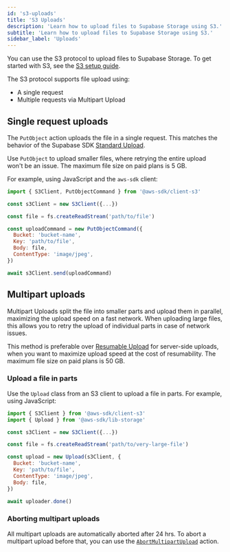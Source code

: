 ```yaml
---
id: 's3-uploads'
title: 'S3 Uploads'
description: 'Learn how to upload files to Supabase Storage using S3.'
subtitle: 'Learn how to upload files to Supabase Storage using S3.'
sidebar_label: 'Uploads'
---
```


You can use the S3 protocol to upload files to Supabase Storage. To get started with S3, see the [S3 setup guide](/docs/guides/storage/s3/authentication).

The S3 protocol supports file upload using:

- A single request
- Multiple requests via Multipart Upload

## Single request uploads

The `PutObject` action uploads the file in a single request. This matches the behavior of the Supabase SDK [Standard Upload](/docs/guides/storage/uploads/standard-uploads).

Use `PutObject` to upload smaller files, where retrying the entire upload won't be an issue. The maximum file size on paid plans is 5 GB.

For example, using JavaScript and the `aws-sdk` client:

```javascript
import { S3Client, PutObjectCommand } from '@aws-sdk/client-s3'

const s3Client = new S3Client({...})

const file = fs.createReadStream('path/to/file')

const uploadCommand = new PutObjectCommand({
  Bucket: 'bucket-name',
  Key: 'path/to/file',
  Body: file,
  ContentType: 'image/jpeg',
})

await s3Client.send(uploadCommand)
```

## Multipart uploads

Multipart Uploads split the file into smaller parts and upload them in parallel, maximizing the upload speed on a fast network. When uploading large files, this allows you to retry the upload of individual parts in case of network issues.

This method is preferable over [Resumable Upload](/docs/guides/storage/uploads/resumable-uploads) for server-side uploads, when you want to maximize upload speed at the cost of resumability. The maximum file size on paid plans is 50 GB.

### Upload a file in parts

Use the `Upload` class from an S3 client to upload a file in parts. For example, using JavaScript:

```javascript
import { S3Client } from '@aws-sdk/client-s3'
import { Upload } from '@aws-sdk/lib-storage'

const s3Client = new S3Client({...})

const file = fs.createReadStream('path/to/very-large-file')

const upload = new Upload(s3Client, {
  Bucket: 'bucket-name',
  Key: 'path/to/file',
  ContentType: 'image/jpeg',
  Body: file,
})

await uploader.done()
```

### Aborting multipart uploads

All multipart uploads are automatically aborted after 24 hrs. To abort a multipart upload before that, you can use the [`AbortMultipartUpload`](https://docs.aws.amazon.com/AmazonS3/latest/API/API_AbortMultipartUpload.html) action.
